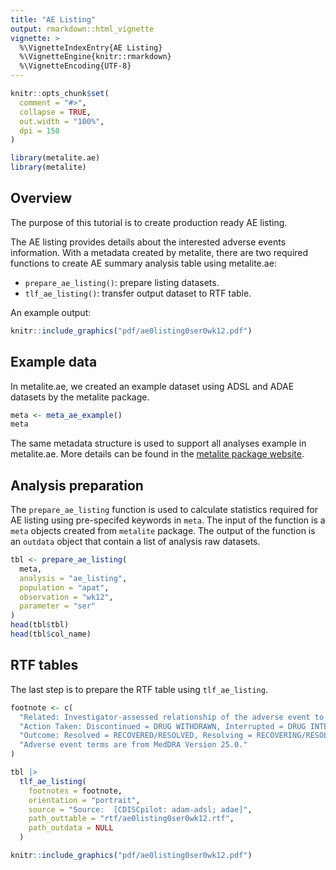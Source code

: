 ```yaml
---
title: "AE Listing"
output: rmarkdown::html_vignette
vignette: >
  %\VignetteIndexEntry{AE Listing}
  %\VignetteEngine{knitr::rmarkdown}
  %\VignetteEncoding{UTF-8}
---
```


```r
knitr::opts_chunk$set(
  comment = "#>",
  collapse = TRUE,
  out.width = "100%",
  dpi = 150
)
```

```r
library(metalite.ae)
library(metalite)
```

## Overview

The purpose of this tutorial is to create production ready AE listing. 

The AE listing provides details about the interested adverse events information.
With a metadata created by metalite, 
there are two required functions to create AE summary analysis table using metalite.ae:

- `prepare_ae_listing()`: prepare listing datasets.
- `tlf_ae_listing()`: transfer output dataset to RTF table.

An example output: 

```r
knitr::include_graphics("pdf/ae0listing0ser0wk12.pdf")
```

## Example data 

In metalite.ae, we created an example dataset using ADSL and ADAE datasets by the metalite package. 

```r
meta <- meta_ae_example()
meta
```

The same metadata structure is used to support all analyses example in metalite.ae. 
More details can be found in the [metalite package website](https://merck.github.io/metalite/articles/metalite.html). 

## Analysis preparation

The `prepare_ae_listing` function is used to calculate statistics required for 
AE listing using pre-specifed keywords in `meta`.
The input of the function is a `meta` objects created from `metalite` package.
The output of the function is an `outdata` object that contain a list of analysis raw datasets.

```r
tbl <- prepare_ae_listing(
  meta,
  analysis = "ae_listing",
  population = "apat",
  observation = "wk12",
  parameter = "ser"
)
head(tbl$tbl)
head(tbl$col_name)
```

## RTF tables

The last step is to prepare the RTF table using `tlf_ae_listing`.

```r
footnote <- c(
  "Related: Investigator-assessed relationship of the adverse event to study medication. Y = RELATED, N = NOT RELATED",
  "Action Taken: Discontinued = DRUG WITHDRAWN, Interrupted = DRUG INTERRUPTED, Reduced = DOSE REDUCED, Increased = DOSE INCREASED, None = DOSE NOT CHANGED, N/A = NOT APPLICABLE.",
  "Outcome: Resolved = RECOVERED/RESOLVED, Resolving = RECOVERING/RESOLVING, Sequelae = RECOVERED/RESOLVED WITH SEQUELAE, Not resolved = NOT RECOVERED/NOT RESOLVED.",
  "Adverse event terms are from MedDRA Version 25.0."
)
```

```r
tbl |>
  tlf_ae_listing(
    footnotes = footnote,
    orientation = "portrait",
    source = "Source:  [CDISCpilot: adam-adsl; adae]",
    path_outtable = "rtf/ae0listing0ser0wk12.rtf",
    path_outdata = NULL
  )
```

```r
knitr::include_graphics("pdf/ae0listing0ser0wk12.pdf")
```
